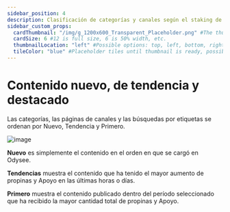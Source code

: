 ---
sidebar_position: 4
description: Clasificación de categorías y canales según el staking de Créditos.
sidebar_custom_props:
  cardThumbnail: "/img/g_1200x600_Transparent_Placeholder.png" #The thumbnail on the category card.
  cardSize: 6 #12 is full size, 6 is 50% width, etc.
  thumbnailLocation: "left" #Possible options: top, left, bottom, right, none
  tileColor: "blue" #Placeholder tiles until thumbnail is ready, possible options: blue, cream, darkpurple, lightpurple, mauve, orange, pink, none
---

# Contenido nuevo, de tendencia y destacado

Las categorías, las páginas de canales y las búsquedas por etiquetas se ordenan por Nuevo, Tendencia y Primero.

![image](https://user-images.githubusercontent.com/80921344/193660119-f0b7ec6e-da99-4aec-9c9b-ff25bcb00a1f.png)

**Nuevo** es simplemente el contenido en el orden en que se cargó en Odysee.

**Tendencias** muestra el contenido que ha tenido el mayor aumento de propinas y Apoyo en las últimas horas o días.

**Primero** muestra el contenido publicado dentro del período seleccionado que ha recibido la mayor cantidad total de propinas y Apoyo.